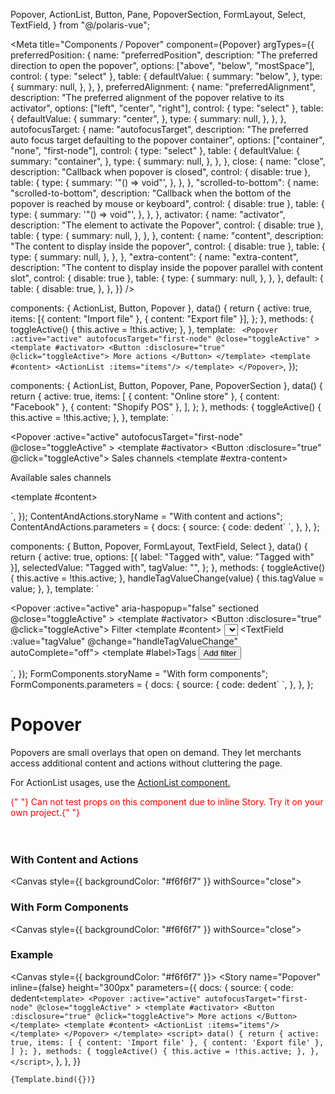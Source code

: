   Popover,
  ActionList,
  Button,
  Pane,
  PopoverSection,
  FormLayout,
  Select,
  TextField,
} from "@/polaris-vue";

<Meta
  title="Components / Popover"
  component={Popover}
  argTypes={{
    preferredPosition: {
      name: "preferredPosition",
      description: "The preferred direction to open the popover",
      options: ["above", "below", "mostSpace"],
      control: { type: "select" },
      table: {
        defaultValue: {
          summary: "below",
        },
        type: {
          summary: null,
        },
      },
    },
    preferredAlignment: {
      name: "preferredAlignment",
      description:
        "The preferred alignment of the popover relative to its activator",
      options: ["left", "center", "right"],
      control: { type: "select" },
      table: {
        defaultValue: {
          summary: "center",
        },
        type: {
          summary: null,
        },
      },
    },
    autofocusTarget: {
      name: "autofocusTarget",
      description:
        "The preferred auto focus target defaulting to the popover container",
      options: ["container", "none", "first-node"],
      control: { type: "select" },
      table: {
        defaultValue: {
          summary: "container",
        },
        type: {
          summary: null,
        },
      },
    },
    close: {
      name: "close",
      description: "Callback when popover is closed",
      control: { disable: true },
      table: {
        type: {
          summary: '"() => void"',
        },
      },
    },
    "scrolled-to-bottom": {
      name: "scrolled-to-bottom",
      description:
        "Callback when the bottom of the popover is reached by mouse or keyboard",
      control: { disable: true },
      table: {
        type: {
          summary: '"() => void"',
        },
      },
    },
    activator: {
      name: "activator",
      description: "The element to activate the Popover",
      control: { disable: true },
      table: {
        type: {
          summary: null,
        },
      },
    },
    content: {
      name: "content",
      description: "The content to display inside the popover",
      control: { disable: true },
      table: {
        type: {
          summary: null,
        },
      },
    },
    "extra-content": {
      name: "extra-content",
      description:
        "The content to display inside the popover parallel with content slot",
      control: { disable: true },
      table: {
        type: {
          summary: null,
        },
      },
    },
    default: {
      table: {
        disable: true,
      },
    },
  }}
/>

  components: { ActionList, Button, Popover },
  data() {
    return {
      active: true,
      items: [{ content: "Import file" }, { content: "Export file" }],
    };
  },
  methods: {
    toggleActive() {
      this.active = !this.active;
    },
  },
  template: `
    <Popover
      :active="active"
      autofocusTarget="first-node"
      @close="toggleActive"
    >
      <template #activator>
        <Button :disclosure="true" @click="toggleActive"> More actions </Button>
      </template>
      <template #content> <ActionList :items="items"/> </template>
    </Popover>`,
});

  components: { ActionList, Button, Popover, Pane, PopoverSection },
  data() {
    return {
      active: true,
      items: [
        { content: "Online store" },
        { content: "Facebook" },
        { content: "Shopify POS" },
      ],
    };
  },
  methods: {
    toggleActive() {
      this.active = !this.active;
    },
  },
  template: ` <div>
    <Popover
      :active="active"
      autofocusTarget="first-node"
      @close="toggleActive"
    >
      <template #activator>
        <Button :disclosure="true" @click="toggleActive"> Sales channels </Button>
      </template>
      <template #extra-content>
        <Pane fixed> <PopoverSection> <p>Available sales channels</p> </PopoverSection> </Pane>
      </template>
      <template #content>
        <ActionList actionRole="menuitem" :items="items" />
      </template>
    </Popover>
  </div>`,
});
ContentAndActions.storyName = "With content and actions";
ContentAndActions.parameters = {
  docs: {
    source: {
      code: dedent`
        <template>
          <Popover
            :active="active"
            autofocusTarget="first-node"
            @close="toggleActive"
          >
            <template #activator>
              <Button :disclosure="true" @click="toggleActive"> Sales channels </Button>
            </template>
            <template #extra-content>
              <Pane fixed> <PopoverSection> <p>Available sales channels</p> </PopoverSection> </Pane>
            </template>
            <template #content>
              <ActionList actionRole="menuitem" :items="items" />
            </template>
          </Popover>
        </template>
        <script>
          components: { ActionList, Button, Popover, Pane, PopoverSection },
          data() {
            return {
              active: true,
              items: [
                {content: 'Online store'},
                {content: 'Facebook'},
                {content: 'Shopify POS'},
              ]
            };
          },
          methods: {
            toggleActive() {
              this.active = !this.active;
            },
          },
        </script>
        `,
    },
  },
};

  components: { Button, Popover, FormLayout, TextField, Select },
  data() {
    return {
      active: true,
      options: [{ label: "Tagged with", value: "Tagged with" }],
      selectedValue: "Tagged with",
      tagValue: "",
    };
  },
  methods: {
    toggleActive() {
      this.active = !this.active;
    },
    handleTagValueChange(value) {
      this.tagValue = value;
    },
  },
  template: ` <div>
    <Popover
      :active="active"
      aria-haspopup="false"
      sectioned
      @close="toggleActive"
    >
      <template #activator>
        <Button :disclosure="true" @click="toggleActive"> Filter </Button>
      </template>
      <template #content>
        <FormLayout>
          <Select :options="options" v-model="selectedValue">
            <template #label>Show all customers where:</template>
          </Select>
          <TextField :value="tagValue" @change="handleTagValueChange" autoComplete="off">
            <template #label>Tags</template>
          </TextField>
          <Button size="slim">Add filter</Button>
        </FormLayout>
      </template>
    </Popover>
  </div>`,
});
FormComponents.storyName = "With form components";
FormComponents.parameters = {
  docs: {
    source: {
      code: dedent`
        <template>
          <Popover
            :active="active"
            aria-haspopup="false"
            sectioned
            @close="toggleActive"
          >
            <template #activator>
              <Button :disclosure="true" @click="toggleActive"> Filter </Button>
            </template>
            <template #content>
              <FormLayout>
                <Select :options="options" v-model="selectedValue">
                  <template #label>Show all customers where:</template>
                </Select>
                <TextField :value="tagValue" @change="handleTagValueChange" autoComplete="off">
                  <template #label>Tags</template>
                </TextField>
                <Button size="slim">Add filter</Button>
              </FormLayout>
            </template>
          </Popover>
        </template>
        <script>
          components: { Button, Popover, FormLayout, TextField, Select },
          data() {
            return {
              active: true,
              options: [{label: 'Tagged with', value: 'Tagged with'}],
              selectedValue: 'Tagged with',
              tagValue: '',
            };
          },
          methods: {
            toggleActive() {
              this.active = !this.active;
            },
            handleTagValueChange(value) {
              this.tagValue = value;
            },
          },
        </script>
        `,
    },
  },
};

# Popover

Popovers are small overlays that open on demand. They let merchants access additional content and actions without cluttering the page.

For ActionList usages, use the [ActionList component.](/docs/components-actions-actionlist--action-list)

<font color="red">
  {" "}
  Can not test props on this component due to inline Story. Try it on your own project.{" "}
</font>

<br />
<br />
<br />

### With Content and Actions

<Canvas style={{ backgroundColor: "#f6f6f7" }} withSource="close">
  <Story story={ContentAndActions} height="280px" inline={false} />
</Canvas>

### With Form Components

<Canvas style={{ backgroundColor: "#f6f6f7" }} withSource="close">
  <Story story={FormComponents} height="280px" inline={false} />
</Canvas>

### Example

<Canvas style={{ backgroundColor: "#f6f6f7" }}>
  <Story
    name="Popover"
    inline={false}
    height="300px"
    parameters={{
      docs: {
        source: {
          code: dedent`
            <template>
              <Popover
                :active="active"
                autofocusTarget="first-node"
                @close="toggleActive"
              >
                <template #activator>
                  <Button :disclosure="true" @click="toggleActive"> More actions </Button>
                </template>
                <template #content> <ActionList :items="items"/> </template>
              </Popover>
            </template>
            <script>
              data() {
                return {
                  active: true,
                  items: [
                    { content: 'Import file' },
                    { content: 'Export file' },
                  ]
                };
              },
              methods: {
                toggleActive() {
                  this.active = !this.active;
                },
              },
            </script>
          `,
        },
      },
    }}
  >
    {Template.bind({})}
  </Story>
</Canvas>

<ArgsTable story="Popover" />
